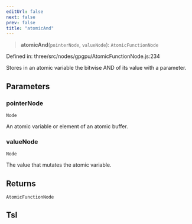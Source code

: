 ```yaml
---
editUrl: false
next: false
prev: false
title: "atomicAnd"
---
```


> **atomicAnd**(`pointerNode`, `valueNode`): `AtomicFunctionNode`

Defined in: three/src/nodes/gpgpu/AtomicFunctionNode.js:234

Stores in an atomic variable the bitwise AND of its value with a parameter.

## Parameters

### pointerNode

`Node`

An atomic variable or element of an atomic buffer.

### valueNode

`Node`

The value that mutates the atomic variable.

## Returns

`AtomicFunctionNode`

## Tsl
